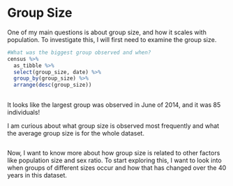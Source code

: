 # Group Size {#grp_size}

One of my main questions is about group size, and how it scales with population. To investigate this, I will first need to examine the group size.

```r
#What was the biggest group observed and when?
census %>%
  as_tibble %>% 
  select(group_size, date) %>%
  group_by(group_size) %>% 
  arrange(desc(group_size))
  
```
It looks like the largest group was observed in June of 2014, and it was 85 individuals!

I am curious about what group size is observed most frequently and what the average group size is for the whole dataset.

```r

```


Now, I want to know more about how group size is related to other factors like population size and sex ratio. To start exploring this, I want to look into when groups of different sizes occur and how that has changed over the 40 years in this dataset.
